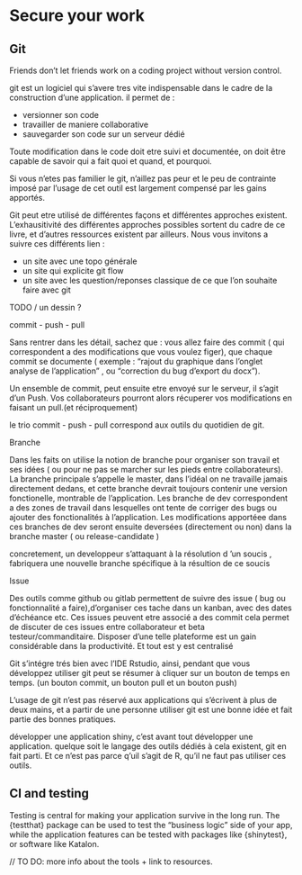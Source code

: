 # Secure your work {#secure}

## Git

Friends don't let friends work on a coding project without version control. 


git est un logiciel qui s'avere tres vite indispensable dans le cadre de la construction d'une application. il permet de :

+ versionner son code
+ travailler de maniere collaborative
+ sauvegarder son code sur un serveur dédié

Toute modification dans le code doit etre suivi et documentée, on doit être capable de savoir qui a fait quoi et quand, et pourquoi. 


Si vous n'etes pas familier le git, n'aillez pas peur et le peu de contrainte imposé par l'usage de cet outil est largement compensé par les gains apportés.

Git peut etre utilisé de différentes façons et différentes approches existent. L'exhausitivité des différentes approches possibles sortent du cadre de ce livre, et d'autres ressources existent par ailleurs. Nous vous invitons a suivre ces différents lien :

+ un site avec une topo générale
+ un site qui explicite git flow
+ un site avec les question/reponses classique de ce que l'on souhaite faire avec git


TODO / un dessin ?


commit - push - pull

Sans rentrer dans les détail, sachez que :
vous allez faire des commit ( qui correspondent a des modifications que vous voulez figer),
que chaque commit se documente ( exemple : "rajout du graphique dans l'onglet analyse de l'application" , ou "correction du bug d'export du docx").

Un ensemble de commit, peut ensuite etre  envoyé sur le serveur, il s'agit d'un Push. Vos collaborateurs pourront alors récuperer vos modifications en faisant un pull.(et réciproquement)

le trio commit - push - pull correspond aux outils du quotidien de git.

Branche

Dans les faits on utilise la notion de branche pour organiser son travail et ses idées ( ou pour ne pas se marcher sur les pieds entre collaborateurs).
La branche principale s'appelle le master, dans l'idéal on ne travaille jamais directement dedans, et cette branche devrait toujours contenir une version fonctionelle, montrable de l'application.
Les branche de dev correspondent a des zones de travail dans lesquelles ont tente de corriger des bugs ou ajouter des fonctionalités à l'application. Les modifications apportéee dans ces branches de dev seront ensuite deversées (directement ou non) dans la branche master ( ou release-candidate )

concretement, un developpeur s'attaquant à la résolution d 'un soucis , fabriquera une nouvelle branche spécifique à la résultion de ce soucis

Issue

Des outils comme github ou gitlab permettent de suivre des issue ( bug ou fonctionnalité a faire),d'organiser ces tache dans un kanban, avec des dates d'échéance etc. Ces issues peuvent etre associé a des commit cela permet de discuter de ces issues entre collaborateur et beta testeur/commanditaire. Disposer d'une telle plateforme est un gain considérable dans la
productivité. Et tout est y est centralisé

Git s'intégre trés bien avec l'IDE Rstudio, ainsi, pendant que vous développez utiliser git peut se résumer à cliquer sur un bouton de temps en temps. (un bouton commit, un bouton pull et un bouton push)

L'usage de git n'est pas réservé aux applications qui s'écrivent à plus de deux mains, et a partir de une personne utiliser git est une bonne idée et fait partie des bonnes pratiques.


développer une application shiny, c'est avant tout développer une application. quelque soit le langage des outils dédiés à cela existent, git en fait parti. Et ce n'est pas parce q'uil s'agit de R, qu'il ne faut pas utiliser ces outils.








## CI and testing

Testing is central for making your application survive in the long run. 
The {testthat} package can be used to test the "business logic" side of your app, while the application features can be tested with packages like {shinytest}, or software like Katalon. 

// TO DO: more info about the tools + link to resources.